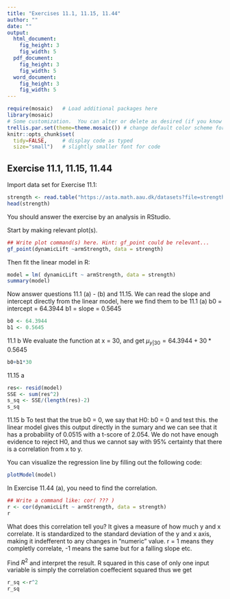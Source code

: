 ```yaml
---
title: "Exercises 11.1, 11.15, 11.44"
author: ""
date: ""
output: 
  html_document:
    fig_height: 3
    fig_width: 5
  pdf_document:
    fig_height: 3
    fig_width: 5
  word_document:
    fig_height: 3
    fig_width: 5
---
```


```r
require(mosaic)   # Load additional packages here 
library(mosaic)
# Some customization.  You can alter or delete as desired (if you know what you are doing).
trellis.par.set(theme=theme.mosaic()) # change default color scheme for lattice
knitr::opts_chunk$set(
  tidy=FALSE,     # display code as typed
  size="small")   # slightly smaller font for code
```

## Exercise 11.1, 11.15, 11.44

Import data set for Exercise 11.1:
```r
strength <- read.table("https://asta.math.aau.dk/datasets?file=strength.txt", header = TRUE)
head(strength)
```

You should answer the exercise by an analysis in RStudio.

Start by making relevant plot(s).
```r
## Write plot command(s) here. Hint: gf_point could be relevant...
gf_point(dynamicLift ~armStrength, data = strength)
```

Then fit the linear model in R:

```r
model = lm( dynamicLift ~ armStrength, data = strength)
summary(model)
```

Now answer questions 11.1 (a) - (b) and 11.15.
We can read the slope and intercept directly from the linear model, here we find them to be
11.1 (a)
b0 = intercept = 64.3944
b1 = slope = 0.5645
```r
b0 <- 64.3944
b1 <- 0.5645
```

11.1 b
We evaluate the function at x = 30, and get $\mu_{y|30} = 64.3944+30*0.5645$
```r
b0+b1*30
```
11.15 a
```r
res<- resid(model)
SSE <- sum(res^2)
s_sq <- SSE/(length(res)-2)
s_sq
```
11.15 b
To test that the true b0 = 0, we say that H0: b0 = 0 and test this.
the linear model gives this output directly in the sumary and we can see that it has a probability of 0.0515 with a 
t-score of 2.054.
We do not have enough evidence to reject H0, and thus we cannot say with 95% certainty that there is a correlation from x to y.


You can visualize the regression line by filling out the following code:
```r
plotModel(model)
```



In Exercise 11.44 (a), you need to find the correlation.
```r
## Write a command like: cor( ??? )
r <- cor(dynamicLift ~ armStrength, data = strength)
r
```

What does this correlation tell you?
It gives a measure of how much y and x correlate. It is standardized to the standard deviation of the y and x axis, making it
indefferent to any changes in "numeric" value. r = 1 means they completly correlate, -1 means the same but for a falling slope etc.

Find $R^2$ and interpret the result.
R squared in this case of only one input variable is simply the correlation coeffecient squared
thus we get
```r
r_sq <-r^2
r_sq
```


